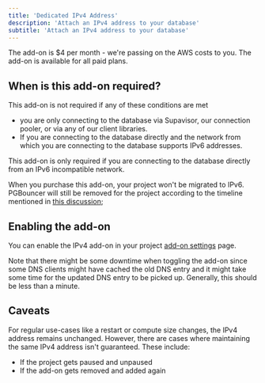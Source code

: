 ```yaml
---
title: 'Dedicated IPv4 Address'
description: 'Attach an IPv4 address to your database'
subtitle: 'Attach an IPv4 address to your database'
---
```


The add-on is $4 per month - we're passing on the AWS costs to you. The add-on is available for all paid plans.

## When is this add-on required?

This add-on is not required if any of these conditions are met

- you are only connecting to the database via Supavisor, our connection pooler, or via any of our client libraries.
- If you are connecting to the database directly and the network from which you are connecting to the database supports IPv6 addresses.

This add-on is only required if you are connecting to the database directly from an IPv6 incompatible network.

<Admonition type="note" label="Add-on has no impact on PGBouncer removal">

When you purchase this add-on, your project won't be migrated to IPv6. PGBouncer will still be removed for the project according to the timeline mentioned in [this discussion](https://github.com/orgs/supabase/discussions/17817);

</Admonition>

## Enabling the add-on

You can enable the IPv4 add-on in your project [add-on settings](https://supabase.com/dashboard/project/_/settings/addons) page.

<Admonition type="caution" label="Downtime when add-on is toggled.">
  Note that there might be some downtime when toggling the add-on since some DNS clients might have
  cached the old DNS entry and it might take some time for the updated DNS entry to be picked up.
  Generally, this should be less than a minute.
</Admonition>

## Caveats

For regular use-cases like a restart or compute size changes, the IPv4 address remains unchanged.
However, there are cases where maintaining the same IPv4 address isn't guaranteed. These include:

- If the project gets paused and unpaused
- If the add-on gets removed and added again
